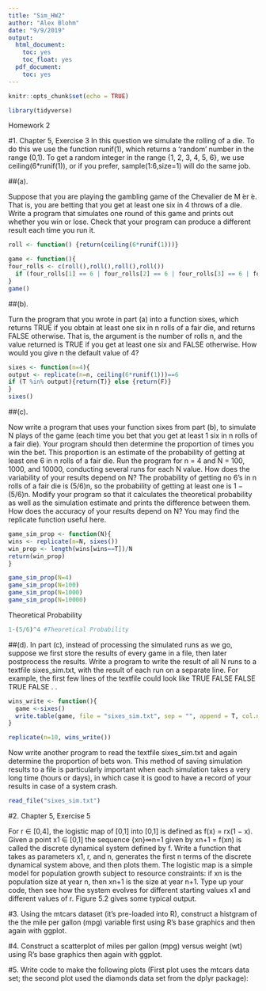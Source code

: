 ```yaml
---
title: "Sim_HW2"
author: "Alex Blohm"
date: "9/9/2019"
output:
  html_document:
    toc: yes
    toc_float: yes
  pdf_document:
    toc: yes
---
```


```r
knitr::opts_chunk$set(echo = TRUE)
```

```r
library(tidyverse)
```

Homework 2

#1. Chapter 5, Exercise 3
In this question we simulate the rolling of a die. To do this we use the function runif(1), which returns a ‘random’ number in the range (0,1). To get a random integer in the range {1, 2, 3, 4, 5, 6}, we use ceiling(6*runif(1)), or if you prefer, sample(1:6,size=1) will do the same job.

##(a). 

Suppose that you are playing the gambling game of the Chevalier de M ́er ́e. That is, you are betting that you get at least one six in 4 throws of a die. Write a program that simulates one round of this game and prints out whether you win or lose.
Check that your program can produce a different result each time you run it.

```r

roll <- function() {return(ceiling(6*runif(1)))}

game <- function(){
four_rolls <- c(roll(),roll(),roll(),roll())
  if (four_rolls[1] == 6 | four_rolls[2] == 6 | four_rolls[3] == 6 | four_rolls[4] == 6) print("You win") else print("you lose")
}
game()
```


##(b). 

Turn the program that you wrote in part (a) into a function sixes,
which returns TRUE if you obtain at least one six in n rolls of a fair die, and returns FALSE otherwise. That is, the argument is the number of rolls n, and the value returned is TRUE if you get at least one six and FALSE otherwise.
How would you give n the default value of 4?

```r

sixes <- function(n=4){
output <- replicate(n=n, ceiling(6*runif(1)))==6
if (T %in% output){return(T)} else {return(F)}
}
sixes()

```


##(c). 

Now write a program that uses your function sixes from part (b), to simulate N plays of the game (each time you bet that you get at least 1 six in n rolls of a fair die). Your program should then determine the proportion of times you win the bet. This proportion is an estimate of the probability of getting at least one 6 in n rolls of a fair die.
Run the program for n = 4 and N = 100, 1000, and 10000, conducting several runs for each N value. How does the variability of your results depend on N?
The probability of getting no 6’s in n rolls of a fair die is (5/6)n, so the probability of getting at least one is 1 − (5/6)n. Modify your program so that it calculates the theoretical probability as well as the simulation estimate and prints the difference between them. How does the accuracy of your results depend on N?
You may find the replicate function useful here.

```r

game_sim_prop <- function(N){
wins <- replicate(n=N, sixes())
win_prop <- length(wins[wins==T])/N
return(win_prop)
}

game_sim_prop(N=4)
game_sim_prop(N=100)
game_sim_prop(N=1000)
game_sim_prop(N=10000)

```

Theoretical Probability
```r
1-(5/6)^4 #Theoretical Probability
```


##(d). 
In part (c), instead of processing the simulated runs as we go, suppose we first store the results of every game in a file, then later postprocess the results.
Write a program to write the result of all N runs to a textfile sixes_sim.txt, with the result of each run on a separate line. For example, the first few lines of the textfile could look like
TRUE
       FALSE
       FALSE
       TRUE
       FALSE
       .
.
```r
wins_write <- function(){ 
  game <-sixes()
  write.table(game, file = "sixes_sim.txt", sep = "", append = T, col.names = F,row.names = T)
}

replicate(n=10, wins_write())

```

Now write another program to read the textfile sixes_sim.txt and again determine the proportion of bets won.
This method of saving simulation results to a file is particularly important when each simulation takes a very long time (hours or days), in which case it is good to have a record of your results in case of a system crash.

```r

read_file("sixes_sim.txt")

```


#2. Chapter 5, Exercise 5

For r ∈ [0,4], the logistic map of [0,1] into [0,1] is defined as f(x) =
rx(1 − x).
Given a point x1 ∈ [0,1] the sequence {xn}∞n=1 given by xn+1 = f(xn) is
called the discrete dynamical system defined by f.
Write a function that takes as parameters x1, r, and n, generates the first
n terms of the discrete dynamical system above, and then plots them.
The logistic map is a simple model for population growth subject to resource constraints: if xn is the population size at year n, then xn+1 is the size at year n+1. Type up your code, then see how the system evolves for different starting values x1 and different values of r.
Figure 5.2 gives some typical output.

#3. 
Using the mtcars dataset (it’s pre-loaded into R), construct a histgram of the the mile per gallon (mpg) variable first using R’s base graphics and then again with ggplot.

#4. 
Construct a scatterplot of miles per gallon (mpg) versus weight (wt) using R’s base graphics then again with ggplot.

#5. 
Write code to make the following plots (First plot uses the mtcars data set; the second plot used the diamonds data set from the dplyr package):












